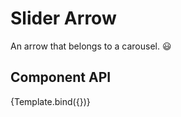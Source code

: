 
<Meta title="Components/SliderArrow" component={SliderArrow}/>

# Slider Arrow

An arrow that belongs to a carousel. :smiley:

## Component API

<Props />


<Canvas>
  <Story name="Default Arrow" 
    argTypes={{
        colorOfTheIcon: { control: 'color' },
        onClick: { action: 'Previous slider item' }
    }}
    args={{ 
        classes : 'span',
        to : "prev",
        colorOfTheIcon: "#03a9f4"
    }}>
    {Template.bind({})}
   </Story>
</Canvas>